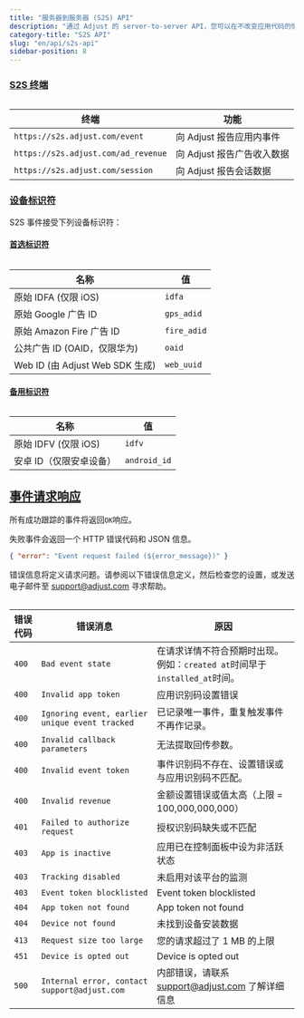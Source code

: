 ```yaml
---
title: "服务器到服务器 (S2S) API"
description: "通过 Adjust 的 server-to-server API，您可以在不改变应用代码的情况下将应用连接到 Adjust。"
category-title: "S2S API"
slug: "en/api/s2s-api"
sidebar-position: 8
---
```

### [S2S 终端](s2s-endpoints)

<table> 

|                 终端                  |        功能         |
|-------------------------------------|-------------------|
| `https://s2s.adjust.com/event`      | 向 Adjust 报告应用内事件  |
| `https://s2s.adjust.com/ad_revenue` | 向 Adjust 报告广告收入数据 |
| `https://s2s.adjust.com/session`    | 向 Adjust 报告会话数据   |

</Table> 

### [设备标识符](device-identifiers)

S2S 事件接受下列设备标识符：

#### [首选标识符](preferred-identifiers)

<table> 

|                名称                |      值      |
|----------------------------------|-------------|
| 原始 IDFA \(仅限 iOS\)             | `idfa`      |
| 原始 Google 广告 ID                  | `gps_adid`  |
| 原始 Amazon Fire 广告 ID             | `fire_adid` |
| 公共广告 ID \(OAID，仅限华为\)          | `oaid`      |
| Web ID \(由 Adjust Web SDK 生成\) | `web_uuid`  |

</Table> 

#### [备用标识符](backup-identifiers)

<table> 

|          名称          |      值       |
|----------------------|--------------|
| 原始 IDFV \(仅限 iOS\) | `idfv`       |
| 安卓 ID（仅限安卓设备）        | `android_id` |

</Table> 

[事件请求响应](event-submission-responses)
------------------------------------

所有成功跟踪的事件将返回`OK`响应。

失败事件会返回一个 HTTP 错误代码和 JSON 信息。
<codeblock title="错误响应"> 

```json
{ "error": "Event request failed (${error_message})" }
```

</CodeBlock> 

错误信息将定义请求问题。请参阅以下错误信息定义，然后检查您的设置，或发送电子邮件至 [support@adjust.com](mailto:support@adjust.com) 寻求帮助。
<table> 

| 错误代码  |                      错误消息                      |                         原因                         |
|-------|------------------------------------------------|----------------------------------------------------|
| `400` | `Bad event state`                              | 在请求详情不符合预期时出现。例如：`created at`时间早于`installed_at`时间。 |
| `400` | `Invalid app token`                            | 应用识别码设置错误                                          |
| `400` | `Ignoring event, earlier unique event tracked` | 已记录唯一事件，重复触发事件不再作记录。                               |
| `400` | `Invalid callback parameters`                  | 无法提取回传参数。                                          |
| `400` | `Invalid event token`                          | 事件识别码不存在、设置错误或与应用识别码不匹配。                           |
| `400` | `Invalid revenue`                              | 金额设置错误或值太高（上限 = 100,000,000,000）                   |
| `401` | `Failed to authorize request`                  | 授权识别码缺失或不匹配                                        |
| `403` | `App is inactive`                              | 应用已在控制面板中设为非活跃状态                                   |
| `403` | `Tracking disabled`                            | 未启用对该平台的监测                                         |
| `403` | `Event token blocklisted`                      | Event token blocklisted                            |
| `404` | `App token not found`                          | App token not found                                |
| `404` | `Device not found`                             | 未找到设备安装数据                                          |
| `413` | `Request size too large`                       | 您的请求超过了 1 MB 的上限                                   |
| `451` | `Device is opted out`                          | Device is opted out                                |
| `500` | `Internal error, contact support@adjust.com`   | 内部错误，请联系 support@adjust.com 了解详细信息                 |

</Table>

